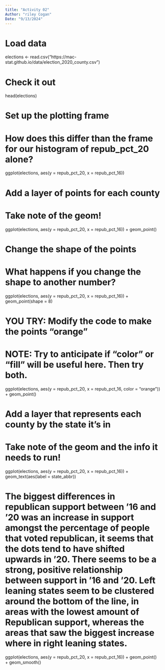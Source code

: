 ```yaml
---
title: "Activity 02"
Author: "riley Cogan"
Date: "9/13/2024"
---
```

# Load data
elections <- read.csv("https://mac-stat.github.io/data/election_2020_county.csv")

# Check it out
head(elections)

# Set up the plotting frame
# How does this differ than the frame for our histogram of repub_pct_20 alone?
ggplot(elections, aes(y = repub_pct_20, x = repub_pct_16))

# Add a layer of points for each county
# Take note of the geom!
ggplot(elections, aes(y = repub_pct_20, x = repub_pct_16)) +
  geom_point()
  
# Change the shape of the points
# What happens if you change the shape to another number?
ggplot(elections, aes(y = repub_pct_20, x = repub_pct_16)) +
  geom_point(shape = 8)
  
# YOU TRY: Modify the code to make the points "orange"
# NOTE: Try to anticipate if "color" or "fill" will be useful here. Then try both.
ggplot(elections, aes(y = repub_pct_20, x = repub_pct_16, color = "orange")) +
  geom_point()
  
# Add a layer that represents each county by the state it's in
# Take note of the geom and the info it needs to run!
ggplot(elections, aes(y = repub_pct_20, x = repub_pct_16)) +
  geom_text(aes(label = state_abbr))
  
# The biggest differences in republican support between '16 and '20 was an increase in support amongst the percentage of people that voted republican, it seems that the dots tend to have shifted upwards in '20. There seems to be a strong, positive relationship between support in '16 and '20. Left leaning states seem to be clustered around the bottom of the line, in areas with the lowest amount of Republican support, whereas the areas that saw the biggest increase where in right leaning states. 

ggplot(elections, aes(y = repub_pct_20, x = repub_pct_16)) +
  geom_point() +
  geom_smooth()
